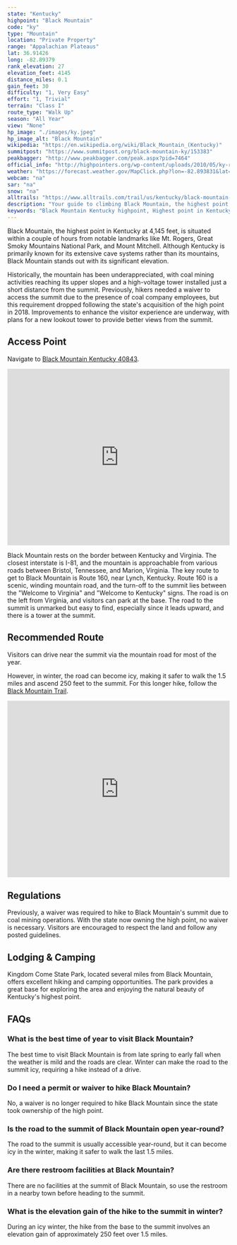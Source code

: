 ```yaml
---
state: "Kentucky"
highpoint: "Black Mountain"
code: "ky"
type: "Mountain"
location: "Private Property"
range: "Appalachian Plateaus"
lat: 36.91426
long: -82.89379
rank_elevation: 27
elevation_feet: 4145
distance_miles: 0.1
gain_feet: 30
difficulty: "1, Very Easy"
effort: "1, Trivial"
terrain: "Class I"
route_type: "Walk Up"
season: "All Year"
view: "None"
hp_image: "./images/ky.jpeg"
hp_image_alt: "Black Mountain"
wikipedia: "https://en.wikipedia.org/wiki/Black_Mountain_(Kentucky)"
summitpost: "https://www.summitpost.org/black-mountain-ky/153383"
peakbagger: "http://www.peakbagger.com/peak.aspx?pid=7464"
official_info: "http://highpointers.org/wp-content/uploads/2010/05/ky-release.pdf"
weather: "https://forecast.weather.gov/MapClick.php?lon=-82.893831&lat=36.914158"
webcam: "na"
sar: "na"
snow: "na"
alltrails: "https://www.alltrails.com/trail/us/kentucky/black-mountain-kentucky-highpoint"
description: "Your guide to climbing Black Mountain, the highest point in Kentucky."
keywords: "Black Mountain Kentucky highpoint, Highest point in Kentucky, Black Mountain hiking trail, Visiting Black Mountain directions"
---
```


Black Mountain, the highest point in Kentucky at 4,145 feet, is situated within a couple of hours from notable landmarks like Mt. Rogers, Great Smoky Mountains National Park, and Mount Mitchell. Although Kentucky is primarily known for its extensive cave systems rather than its mountains, Black Mountain stands out with its significant elevation.

Historically, the mountain has been underappreciated, with coal mining activities reaching its upper slopes and a high-voltage tower installed just a short distance from the summit. Previously, hikers needed a waiver to access the summit due to the presence of coal company employees, but this requirement dropped following the state's acquisition of the high point in 2018. Improvements to enhance the visitor experience are underway, with plans for a new lookout tower to provide better views from the summit.

## Access Point
Navigate to <a target="_blank" href="https://maps.app.goo.gl/GKaZbEermVdnq2M76">Black Mountain Kentucky 40843</a>.

<iframe src="https://www.google.com/maps/embed?pb=!1m18!1m12!1m3!1d3190.0001744945425!2d-82.89635338706105!3d36.914260222099095!2m3!1f0!2f0!3f0!3m2!1i1024!2i768!4f13.1!3m3!1m2!1s0x885ad7f7cd1756ad%3A0xd14c68bc2e784e80!2sBlack%20Mountain!5e0!3m2!1sen!2sus!4v1720923742113!5m2!1sen!2sus" width="100%" height="400" style="border:0;" allowfullscreen="" loading="lazy" referrerpolicy="no-referrer-when-downgrade"></iframe>

Black Mountain rests on the border between Kentucky and Virginia. The closest interstate is I-81, and the mountain is approachable from various roads between Bristol, Tennessee, and Marion, Virginia. The key route to get to Black Mountain is Route 160, near Lynch, Kentucky. Route 160 is a scenic, winding mountain road, and the turn-off to the summit lies between the "Welcome to Virginia" and "Welcome to Kentucky" signs. The road is on the left from Virginia, and visitors can park at the base. The road to the summit is unmarked but easy to find, especially since it leads upward, and there is a tower at the summit.

## Recommended Route
Visitors can drive near the summit via the mountain road for most of the year.

However, in winter, the road can become icy, making it safer to walk the 1.5 miles and ascend 250 feet to the summit. For this longer hike, follow the <a target="_blank" href="https://www.alltrails.com/trail/us/kentucky/black-mountain-kentucky-highpoint">Black Mountain Trail</a>.

<iframe class="alltrails" src="https://www.alltrails.com/widget/trail/us/kentucky/black-mountain-kentucky-highpoint?scrollZoom=false&elevationDiagram=false&u=i&sh=cmpl5n" width="100%" height="400" frameborder="0" scrolling="no" marginheight="0" marginwidth="0" title="AllTrails: Trail Guides and Maps for Hiking, Camping, and Running"></iframe>

## Regulations
Previously, a waiver was required to hike to Black Mountain's summit due to coal mining operations. With the state now owning the high point, no waiver is necessary. Visitors are encouraged to respect the land and follow any posted guidelines.

## Lodging & Camping
Kingdom Come State Park, located several miles from Black Mountain, offers excellent hiking and camping opportunities. The park provides a great base for exploring the area and enjoying the natural beauty of Kentucky's highest point.

## FAQs

### What is the best time of year to visit Black Mountain?
The best time to visit Black Mountain is from late spring to early fall when the weather is mild and the roads are clear. Winter can make the road to the summit icy, requiring a hike instead of a drive.

### Do I need a permit or waiver to hike Black Mountain?
No, a waiver is no longer required to hike Black Mountain since the state took ownership of the high point.

### Is the road to the summit of Black Mountain open year-round?
The road to the summit is usually accessible year-round, but it can become icy in the winter, making it safer to walk the last 1.5 miles.

### Are there restroom facilities at Black Mountain?
There are no facilities at the summit of Black Mountain, so use the restroom in a nearby town before heading to the summit.

### What is the elevation gain of the hike to the summit in winter?
During an icy winter, the hike from the base to the summit involves an elevation gain of approximately 250 feet over 1.5 miles.


